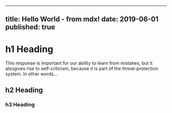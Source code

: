 
---
title: Hello World - from mdx!
date: 2019-06-01
published: true
---

# h1 Heading

This response is important for our ability to learn from mistakes, but it alsogives rise to self-criticism, because it is part of the threat-protection system. In other words…

## h2 Heading

### h3 Heading
